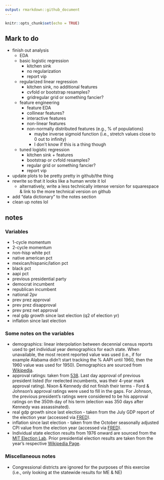 ```yaml
---
output: rmarkdown::github_document
---
```


```r
knitr::opts_chunk$set(echo = TRUE)
```

## Mark to do

* finish out analysis
  * EDA
  * basic logistic regression
    * kitchen sink
    * no regularization
    * report vip
  * regularized linear regression
    * kitchen sink, no additional features
    * cvfold or bootstrap resamples?
    * gridregular grid or something fancier?
  * feature engineering
    * feature EDA
    * collinear features?
    * interactive features
    * non-linear features
    * non-normally distributed features (e.g., % of populations)
      * maybe inverse sigmoid function (i.e., stretch values close to 0 out to infinity)
      * I don't know if this is a thing though
  * tuned logistic regression
    * kitchen sink + features
    * bootstrap or cvfold resamples?
    * regular grid or something fancier?
    * report vip
* update plots to be pretty pretty in github/the thing
* rewrite so that it looks like a human wrote it lol
  * alternatively, write a less technically intense version for squarespace & link to the more technical version on github
* add "data dictionary" to the notes section
* clean up notes lol

## notes

### Variables 

* 1-cycle momentum
* 2-cycle momentum
* non-hisp white pct
* native american pct
* mexican/hispanic/lation pct
* black pct
* aapi pct
* previous presidential party
* democrat incumbent
* republican incumbent
* national 2pv
* prev prez approval
* prev prez disapproval
* prev prez net approval
* real gdp growth since last election (q2 of election yr)
* inflation since last election

### Some notes on the variables

* demographics: linear interpolation between decennial census reports used to get individual year demographics for each state. When unavailable, the most recent reported value was used (i.e., if for example Alabama didn't start tracking the % AAPI until 1960, then the 1960 value was used for 1950). Demographics are sourced from [Wikipedia](https://en.wikipedia.org/wiki/Historical_racial_and_ethnic_demographics_of_the_United_States). 
* approval ratings: taken from [538](https://projects.fivethirtyeight.com/biden-approval-rating/?ex_cid=rrpromo). Last day approval of previous president listed (for reelected incumbents, was their 4-year mark approval rating). Nixon & Kennedy did not finish their terms - Ford & Johnson's approval ratings were used to fill in the gaps. For Johnson, the previous president's ratings were considered to be his approval ratings on the 350th day of his term (election was 350 days after Kennedy was assassinated). 
* real gdp growth since last election - taken from the July GDP report of the election year (accessed via [FRED](https://fred.stlouisfed.org/series/GDPC1)).
* inflation since last election - taken from the October seasonally adjusted CPI value from the election year (accessed via [FRED](https://fred.stlouisfed.org/series/CPIAUCSL)). 
* Individual state election results from 1976 onward are sourced from the [MIT Election Lab](https://dataverse.harvard.edu/dataset.xhtml?persistentId=doi:10.7910/DVN/42MVDX). Prior presidential election results are taken from the year's respective [Wikipedia Page](https://en.wikipedia.org/wiki/List_of_United_States_presidential_elections_by_popular_vote_margin#List).

### Miscellaneous notes

* Congressional districts are ignored for the purposes of this exercise (i.e., only looking at the statewide results for ME & NE)
